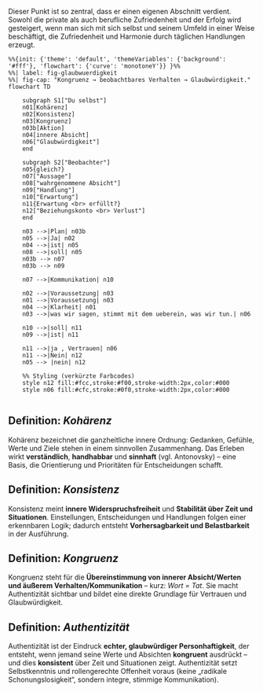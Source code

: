 Dieser Punkt ist so zentral, dass er einen eigenen Abschnitt verdient. 
Sowohl die private als auch berufliche Zufriedenheit und der Erfolg wird gesteigert, wenn man sich mit sich selbst und seinem Umfeld in einer Weise beschäftigt, die Zufriedenheit und Harmonie durch täglichen Handlungen erzeugt.

```mermaid
%%{init: {'theme': 'default', 'themeVariables': {'background': '#fff'}, 'flowchart': {'curve': 'monotoneY'}} }%%
%%| label: fig-glaubwuerdigkeit
%%| fig-cap: "Kongruenz → beobachtbares Verhalten → Glaubwürdigkeit."
flowchart TD
   
    subgraph S1["Du selbst"]
    n01[Kohärenz]
    n02[Konsistenz]
    n03[Kongruenz]
    n03b[Aktion]
    n04[innere Absicht]
    n06["Glaubwürdigkeit"]
    end 

    subgraph S2["Beobachter"]
    n05{gleich?}
    n07["Aussage"]
    n08["wahrgenommene Absicht"]
    n09["Handlung"]
    n10["Erwartung"]
    n11{Erwartung <br> erfüllt?}
    n12["Beziehungskonto <br> Verlust"]
    end
    
    n03 -->|Plan| n03b
    n05 -->|Ja| n02
    n04 -->|ist| n05
    n08 -->|soll| n05
    n03b --> n07 
    n03b --> n09

    n07 -->|Kommunikation| n10

    n02 -->|Voraussetzung| n03    
    n01 -->|Voraussetzung| n03
    n04 -->|Klarheit| n01
    n03 -->|was wir sagen, stimmt mit dem ueberein, was wir tun.| n06
    
    n10 -->|soll| n11
    n09 -->|ist| n11

    n11 -->|ja , Vertrauen| n06
    n11 -->|Nein| n12
    n05 --> |nein| n12

    %% Styling (verkürzte Farbcodes)
    style n12 fill:#fcc,stroke:#f00,stroke-width:2px,color:#000
    style n06 fill:#cfc,stroke:#0f0,stroke-width:2px,color:#000


```



::: {.callout-tip}
## Definition: *Kohärenz* 
Kohärenz bezeichnet die ganzheitliche innere Ordnung: Gedanken, Gefühle, Werte und Ziele stehen in einem sinnvollen Zusammenhang. Das Erleben wirkt **verständlich**, **handhabbar** und **sinnhaft** (vgl. Antonovsky) – eine Basis, die Orientierung und Prioritäten für Entscheidungen schafft.
:::

::: {.callout-tip}
## Definition: *Konsistenz* 
Konsistenz meint **innere Widerspruchsfreiheit** und **Stabilität über Zeit und Situationen**. Einstellungen, Entscheidungen und Handlungen folgen einer erkennbaren Logik; dadurch entsteht **Vorhersagbarkeit und Belastbarkeit** in der Ausführung.
:::

::: {.callout-tip}
## Definition: *Kongruenz* 
Kongruenz steht für die **Übereinstimmung von innerer Absicht/Werten und äußerem Verhalten/Kommunikation** – kurz: *Wort = Tat*. Sie macht Authentizität sichtbar und bildet eine direkte Grundlage für Vertrauen und Glaubwürdigkeit.
:::

::: {.callout-tip}
## Definition: *Authentizität*
Authentizität ist der Eindruck **echter, glaubwürdiger Personhaftigkeit**, der entsteht, wenn jemand seine Werte und Absichten **kongruent** ausdrückt – und dies **konsistent** über Zeit und Situationen zeigt. Authentizität setzt Selbstkenntnis und rollengerechte Offenheit voraus (keine „radikale Schonungslosigkeit“, sondern integre, stimmige Kommunikation).
:::
